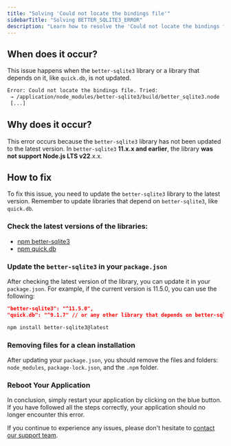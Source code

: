 ```yaml
---
title: "Solving 'Could not locate the bindings file'"
sidebarTitle: "Solving BETTER_SQLITE3_ERROR"
description: "Learn how to resolve the 'Could not locate the bindings file' issue in your application."
---
```


## When does it occur?

This issue happens when the `better-sqlite3` library or a library that depends on it, like `quick.db`, is not updated.

```bash
Error: Could not locate the bindings file. Tried:
 → /application/node_modules/better-sqlite3/build/better_sqlite3.node
 [...]
```

## Why does it occur?

This error occurs because the `better-sqlite3` library has not been updated to the latest version. In `better-sqlite3` **11.x.x and earlier**, the library **was not support Node.js LTS v22**.x.x.

## How to fix

To fix this issue, you need to update the `better-sqlite3` library to the latest version. Remember to update libraries that depend on `better-sqlite3`, like `quick.db`.

### Check the latest versions of the libraries:
   - [npm better-sqlite3](https://www.npmjs.com/package/better-sqlite3)
   - [npm quick.db](https://www.npmjs.com/package/quick.db)


### Update the `better-sqlite3` in your `package.json`

After checking the latest version of the library, you can update it in your `package.json`. For example, if the current version is 11.5.0, you can use the following:

```json Update manually in your package.json
"better-sqlite3": "^11.5.0",
"quick.db": "^9.1.7" // or any other library that depends on better-sqlite3
```

```bash Update using the terminal
npm install better-sqlite3@latest
```

### Removing files for a clean installation

After updating your `package.json`, you should remove the files and folders: `node_modules`, `package-lock.json`, and the `.npm` folder.

### Reboot Your Application

In conclusion, simply restart your application by clicking on the blue button. If you have followed all the steps correctly, your application should no longer encounter this error.

If you continue to experience any issues, please don't hesitate to [contact our support team](/company/support).
